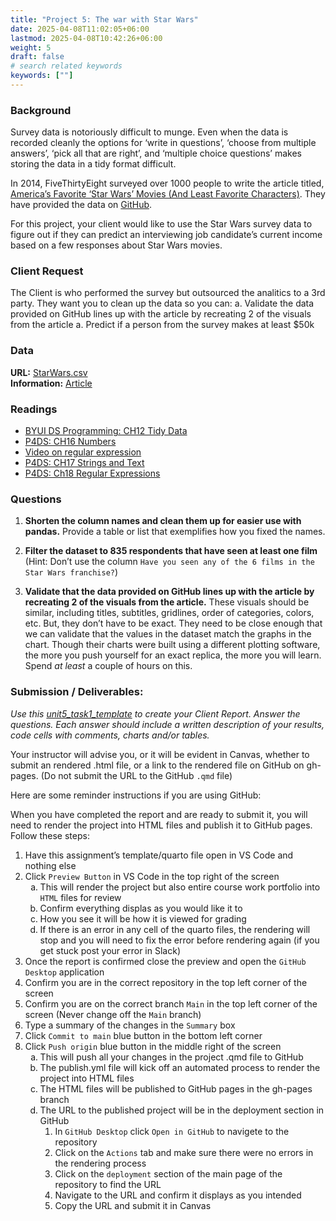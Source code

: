 ```yaml
---
title: "Project 5: The war with Star Wars"
date: 2025-04-08T11:02:05+06:00
lastmod: 2025-04-08T10:42:26+06:00
weight: 5
draft: false
# search related keywords
keywords: [""]
---
```


### Background

Survey data is notoriously difficult to munge.  Even when the data is recorded cleanly the options for ‘write in questions’, ‘choose from multiple answers’, ‘pick all that are right’, and ‘multiple choice questions’ makes storing the data in a tidy format difficult.

In 2014, FiveThirtyEight surveyed over 1000 people to write the article titled, [America’s Favorite ‘Star Wars’ Movies (And Least Favorite Characters)](https://fivethirtyeight.com/features/americas-favorite-star-wars-movies-and-least-favorite-characters/). They have provided the data on [GitHub](https://github.com/fivethirtyeight/data/tree/master/star-wars-survey). 

For this project, your client would like to use the Star Wars survey data to figure out if they can predict an interviewing job candidate’s current income based on a few responses about Star Wars movies.  


### Client Request

The Client is who performed the survey but outsourced the analitics to a 3rd party. They want you to clean up the data so you can: 
    a. Validate the data provided on GitHub lines up with the article by recreating 2 of the visuals from the article
    a. Predict if a person from the survey makes at least $50k

### Data

__URL:__ [StarWars.csv](https://github.com/fivethirtyeight/data/raw/master/star-wars-survey/StarWars.csv)   
__Information:__ [Article](https://fivethirtyeight.com/features/americas-favorite-star-wars-movies-and-least-favorite-characters/)


### Readings
- [BYUI DS Programming: CH12 Tidy Data](https://byuidatascience.github.io/python4ds/tidy-data.html)
- [P4DS: CH16 Numbers](https://aeturrell.github.io/python4DS/numbers.html) 
- [Video on regular expression](https://www.youtube.com/watch?v=nxjwB8up2gI)
- [P4DS: CH17 Strings and Text](https://aeturrell.github.io/python4DS/strings.html)
- [P4DS: Ch18 Regular Expressions](https://aeturrell.github.io/python4DS/regex.html)


### Questions

1. __Shorten the column names and clean them up for easier use with pandas.__ Provide a table or list that exemplifies how you fixed the names.  

1. __Filter the dataset to 835 respondents that have seen at least one film__ (Hint: Don't use the column `Have you seen any of the 6 films in the Star Wars franchise?`) 

1. __Validate that the data provided on GitHub lines up with the article by recreating 2 of the visuals from the article.__  These visuals should be similar, including titles, subtitles, gridlines, order of categories, colors, etc. But, they don't have to be exact. They need to be close enough that we can validate that the values in the dataset match the graphs in the chart. Though their charts were built using a different plotting software, the more you push yourself for an exact replica, the more you will learn. Spend _at least_ a couple of hours on this. 


### Submission / Deliverables:

_Use this [unit5_task1_template](../Templates/unit5_task1_template.qmd) to create your Client Report. Answer the questions. Each answer should include a written description of your results, code cells with comments, charts and/or tables._  

::: {.callout-note collapse="true"}
Your instructor will advise you, or it will be evident in Canvas, whether to submit an rendered .html file, or a link to the rendered file on GitHub on gh-pages. (Do not submit the URL to the GitHub `.qmd` file)  
:::

Here are some reminder instructions if you are using GitHub:

::: {.callout-note collapse="true"}
When you have completed the report and are ready to submit it, you will need to render the project into HTML files and publish it to GitHub pages. Follow these steps:

1. Have this assignment's template/quarto file open in VS Code and nothing else
1. Click `Preview Button` in VS Code in the top right of the screen
    a. This will render the project but also entire course work portfolio into `HTML` files for review
    b. Confirm everything displas as you would like it to
    c. How you see it will be how it is viewed for grading
    d. If there is an error in any cell of the quarto files, the rendering will stop and you will need to fix the error before rendering again (if you get stuck post your error in Slack)
1. Once the report is confirmed close the preview and open the `GitHub Desktop` application
1. Confirm you are in the correct repository in the top left corner of the screen
1. Confirm you are on the correct branch `Main` in the top left corner of the screen (Never change off the `Main` branch)
1. Type a summary of the changes in the `Summary` box
1. Click `Commit to main` blue button in the bottom left corner
1. Click `Push origin` blue button in the middle right of the screen
    a. This will push all your changes in the project .qmd file to GitHub
    b. The publish.yml file will kick off an automated process to render the project into HTML files
    c. The HTML files will be published to GitHub pages in the gh-pages branch
    d. The URL to the published project will be in the deployment section in GitHub
        1. In `GitHub Desktop` click `Open in GitHub` to navigete to the repository
        2. Click on the `Actions` tab and make sure there were no errors in the rendering process
        3. Click on the `deployment` section of the main page of the repository to find the URL
        4. Navigate to the URL and confirm it displays as you intended
        5. Copy the URL and submit it in Canvas
:::